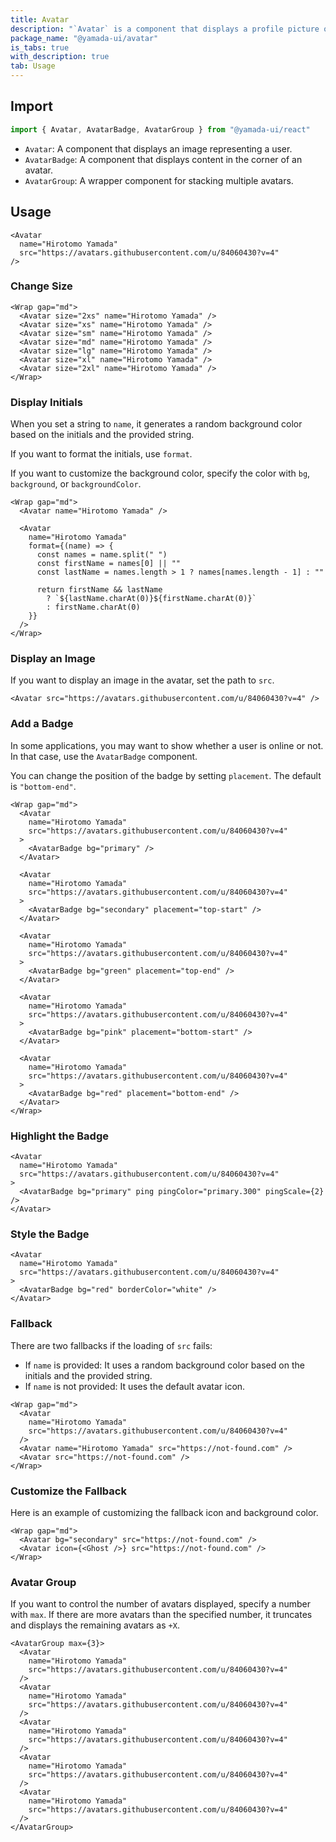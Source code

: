 ```yaml
---
title: Avatar
description: "`Avatar` is a component that displays a profile picture or an icon with initials representing a user."
package_name: "@yamada-ui/avatar"
is_tabs: true
with_description: true
tab: Usage
---
```


## Import

```ts
import { Avatar, AvatarBadge, AvatarGroup } from "@yamada-ui/react"
```

- `Avatar`: A component that displays an image representing a user.
- `AvatarBadge`: A component that displays content in the corner of an avatar.
- `AvatarGroup`: A wrapper component for stacking multiple avatars.

## Usage

```tsx
<Avatar
  name="Hirotomo Yamada"
  src="https://avatars.githubusercontent.com/u/84060430?v=4"
/>
```

### Change Size

```tsx
<Wrap gap="md">
  <Avatar size="2xs" name="Hirotomo Yamada" />
  <Avatar size="xs" name="Hirotomo Yamada" />
  <Avatar size="sm" name="Hirotomo Yamada" />
  <Avatar size="md" name="Hirotomo Yamada" />
  <Avatar size="lg" name="Hirotomo Yamada" />
  <Avatar size="xl" name="Hirotomo Yamada" />
  <Avatar size="2xl" name="Hirotomo Yamada" />
</Wrap>
```

### Display Initials

When you set a string to `name`, it generates a random background color based on the initials and the provided string.

If you want to format the initials, use `format`.

If you want to customize the background color, specify the color with `bg`, `background`, or `backgroundColor`.

```tsx
<Wrap gap="md">
  <Avatar name="Hirotomo Yamada" />

  <Avatar
    name="Hirotomo Yamada"
    format={(name) => {
      const names = name.split(" ")
      const firstName = names[0] || ""
      const lastName = names.length > 1 ? names[names.length - 1] : ""

      return firstName && lastName
        ? `${lastName.charAt(0)}${firstName.charAt(0)}`
        : firstName.charAt(0)
    }}
  />
</Wrap>
```

### Display an Image

If you want to display an image in the avatar, set the path to `src`.

```tsx
<Avatar src="https://avatars.githubusercontent.com/u/84060430?v=4" />
```

### Add a Badge

In some applications, you may want to show whether a user is online or not. In that case, use the `AvatarBadge` component.

You can change the position of the badge by setting `placement`. The default is `"bottom-end"`.

```tsx
<Wrap gap="md">
  <Avatar
    name="Hirotomo Yamada"
    src="https://avatars.githubusercontent.com/u/84060430?v=4"
  >
    <AvatarBadge bg="primary" />
  </Avatar>

  <Avatar
    name="Hirotomo Yamada"
    src="https://avatars.githubusercontent.com/u/84060430?v=4"
  >
    <AvatarBadge bg="secondary" placement="top-start" />
  </Avatar>

  <Avatar
    name="Hirotomo Yamada"
    src="https://avatars.githubusercontent.com/u/84060430?v=4"
  >
    <AvatarBadge bg="green" placement="top-end" />
  </Avatar>

  <Avatar
    name="Hirotomo Yamada"
    src="https://avatars.githubusercontent.com/u/84060430?v=4"
  >
    <AvatarBadge bg="pink" placement="bottom-start" />
  </Avatar>

  <Avatar
    name="Hirotomo Yamada"
    src="https://avatars.githubusercontent.com/u/84060430?v=4"
  >
    <AvatarBadge bg="red" placement="bottom-end" />
  </Avatar>
</Wrap>
```

### Highlight the Badge

```tsx
<Avatar
  name="Hirotomo Yamada"
  src="https://avatars.githubusercontent.com/u/84060430?v=4"
>
  <AvatarBadge bg="primary" ping pingColor="primary.300" pingScale={2} />
</Avatar>
```

### Style the Badge

```tsx
<Avatar
  name="Hirotomo Yamada"
  src="https://avatars.githubusercontent.com/u/84060430?v=4"
>
  <AvatarBadge bg="red" borderColor="white" />
</Avatar>
```

### Fallback

There are two fallbacks if the loading of `src` fails:

- If `name` is provided: It uses a random background color based on the initials and the provided string.
- If `name` is not provided: It uses the default avatar icon.

```tsx
<Wrap gap="md">
  <Avatar
    name="Hirotomo Yamada"
    src="https://avatars.githubusercontent.com/u/84060430?v=4"
  />
  <Avatar name="Hirotomo Yamada" src="https://not-found.com" />
  <Avatar src="https://not-found.com" />
</Wrap>
```

### Customize the Fallback

Here is an example of customizing the fallback icon and background color.

```tsx
<Wrap gap="md">
  <Avatar bg="secondary" src="https://not-found.com" />
  <Avatar icon={<Ghost />} src="https://not-found.com" />
</Wrap>
```

### Avatar Group

If you want to control the number of avatars displayed, specify a number with `max`. If there are more avatars than the specified number, it truncates and displays the remaining avatars as `+X`.

```tsx
<AvatarGroup max={3}>
  <Avatar
    name="Hirotomo Yamada"
    src="https://avatars.githubusercontent.com/u/84060430?v=4"
  />
  <Avatar
    name="Hirotomo Yamada"
    src="https://avatars.githubusercontent.com/u/84060430?v=4"
  />
  <Avatar
    name="Hirotomo Yamada"
    src="https://avatars.githubusercontent.com/u/84060430?v=4"
  />
  <Avatar
    name="Hirotomo Yamada"
    src="https://avatars.githubusercontent.com/u/84060430?v=4"
  />
  <Avatar
    name="Hirotomo Yamada"
    src="https://avatars.githubusercontent.com/u/84060430?v=4"
  />
</AvatarGroup>
```
